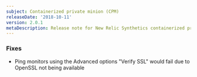 ```yaml
---
subject: Containerized private minion (CPM)
releaseDate: '2018-10-11'
version: 2.0.1
metaDescription: Release note for New Relic Synthetics containerized private minion (CPM).
---
```


### Fixes

* Ping monitors using the Advanced options "Verify SSL" would fail due to OpenSSL not being available
